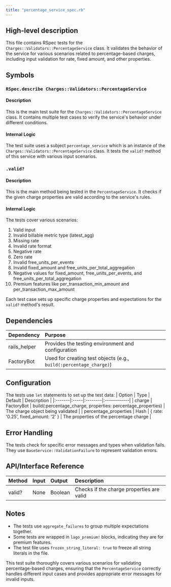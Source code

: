 ```yaml
---
title: "percentage_service_spec.rb"
---
```


## High-level description
This file contains RSpec tests for the `Charges::Validators::PercentageService` class. It validates the behavior of the service for various scenarios related to percentage-based charges, including input validation for rate, fixed amount, and other properties.

## Symbols

### `RSpec.describe Charges::Validators::PercentageService`
#### Description
This is the main test suite for the `Charges::Validators::PercentageService` class. It contains multiple test cases to verify the service's behavior under different conditions.

#### Internal Logic
The test suite uses a subject `percentage_service` which is an instance of the `Charges::Validators::PercentageService` class. It tests the `valid?` method of this service with various input scenarios.

### `.valid?`
#### Description
This is the main method being tested in the `PercentageService`. It checks if the given charge properties are valid according to the service's rules.

#### Internal Logic
The tests cover various scenarios:
1. Valid input
2. Invalid billable metric type (latest_agg)
3. Missing rate
4. Invalid rate format
5. Negative rate
6. Zero rate
7. Invalid free_units_per_events
8. Invalid fixed_amount and free_units_per_total_aggregation
9. Negative values for fixed_amount, free_units_per_events, and free_units_per_total_aggregation
10. Premium features like per_transaction_min_amount and per_transaction_max_amount

Each test case sets up specific charge properties and expectations for the `valid?` method's result.

## Dependencies
| Dependency | Purpose |
|:-----------|:--------|
| rails_helper | Provides the testing environment and configuration |
| FactoryBot | Used for creating test objects (e.g., `build(:percentage_charge)`) |

## Configuration
The tests use `let` statements to set up the test data:
| Option | Type | Default | Description |
|:-------|:-----|:--------|:------------|
| charge | FactoryBot | build(:percentage_charge, properties: percentage_properties) | The charge object being validated |
| percentage_properties | Hash | \{ rate: '0.25', fixed_amount: '2' \} | The properties of the percentage charge |

## Error Handling
The tests check for specific error messages and types when validation fails. They use `BaseService::ValidationFailure` to represent validation errors.

## API/Interface Reference
| Method | Input | Output | Description |
|:-------|:------|:-------|:------------|
| valid? | None | Boolean | Checks if the charge properties are valid |

## Notes
- The tests use `aggregate_failures` to group multiple expectations together.
- Some tests are wrapped in `lago_premium!` blocks, indicating they are for premium features.
- The test file uses `frozen_string_literal: true` to freeze all string literals in the file.

This test suite thoroughly covers various scenarios for validating percentage-based charges, ensuring that the `PercentageService` correctly handles different input cases and provides appropriate error messages for invalid inputs.
